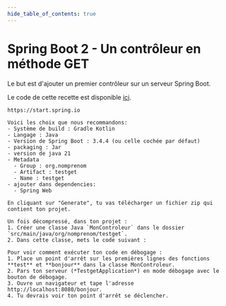 ```yaml
---
hide_table_of_contents: true
---
```


# Spring Boot 2 - Un contrôleur en méthode GET

Le but est d'ajouter un premier contrôleur sur un serveur Spring Boot.

Le code de cette recette est disponible [ici](https://github.com/departement-info-cem/4N6-Mobile/tree/main/code/serveur2-controleur-get/).

<Tabs queryString="recette-spring-controler-get">
  <TabItem value="Spring-Initializr" label="Initialiser le projet">

    https://start.spring.io

    Voici les choix que nous recommandons:
    - Système de build : Gradle Kotlin
    - Langage : Java
    - Version de Spring Boot : 3.4.4 (ou celle cochée par défaut)
    - packaging : Jar
    - version de java 21
    - Metadata
      - Group : org.nomprenom
      - Artifact : testget
      - Name : testget
    - ajouter dans dependencies:
      - Spring Web

    En cliquant sur "Generate", tu vas télécharger un fichier zip qui contient ton projet.

  </TabItem>
  <TabItem value="ide" label="Créer un contrôleur">

    Un fois décompressé, dans ton projet :
    1. Créer une classe Java `MonControleur` dans le dossier `src/main/java/org/nomprenom/testget`.
    2. Dans cette classe, mets le code suivant :
<GHCode
            repo="4N6-Mobile"
            filePath="code/serveur2-controleur-get/src/main/java/org/dupont/testget/MonControleur.java"
            startLine="9"
            endLine="26"
          />

  </TabItem>

  <TabItem value="PremierePage" label="Exécution et points d'arrêt">

    Pour voir comment exécuter ton code en débogage :
    1. Place un point d'arrêt sur les premières lignes des fonctions **test** et **bonjour** dans la classe MonControleur.
    2. Pars ton serveur (*TestgetApplication*) en mode débogage avec le bouton de débogage.
    3. Ouvre un navigateur et tape l'adresse http://localhost:8080/bonjour.
    4. Tu devrais voir ton point d'arrêt se déclencher.

  </TabItem>
</Tabs>

